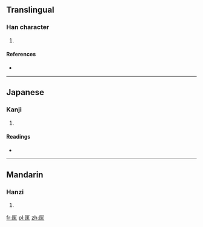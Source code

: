==Translingual==

===Han character===
{{Han char|rn=22|rad=匚|as=07|sn=9|four=|canj=尸山一土 (SUMG)|ids=⿷[[匚]]⿱[[屮]][[王]]}}

# {{defn|Han|sort=匚07}}

====References====
* {{Han ref|kx=0153.420|dkj=02626|dj=0346.040|hdz=10086.020|uh=5329|ud=21289}}

----

==Japanese==

===Kanji===
{{ja-kanji|grade=|rs=匚07}}

# {{defn|lang=ja|sort=匚07}}

====Readings====
* {{ja-readings|on=[[きょう]] (kyō)|kun=[[ただす]] (tadasu), [[すくう]] (sukuu)}}

----

==Mandarin==

===Hanzi===
{{cmn-hanzi|pin=[[fēi]] ([[fei1]]), [[kuāng]] ([[kuang1]])|wg=fei<sup>1</sup>, k'uang<sup>1</sup>}}

# {{defn|lang=cmn|sort=匚07}}

[[fr:匩]]
[[pl:匩]]
[[zh:匩]]